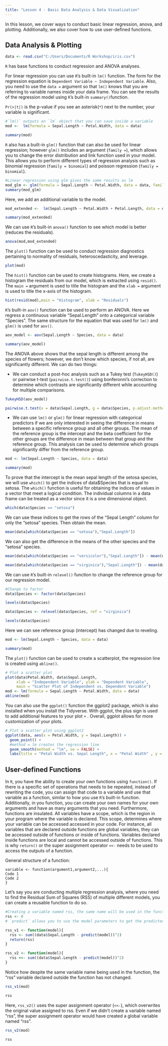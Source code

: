 ---
title: "Lesson 4 - Basic Data Analysis & Data Visualization"
---
In this lesson, we cover ways to conduct basic linear regression, anova, and  plotting. Additionally, we also cover how to use user-defined functions.

## Data Analysis & Plotting

```{r}
data <- read.csv("C:/Users/Documents/R Workshop/iris.csv")
```


`R` has base functions to conduct regression and ANOVA analyses.

For linear regression you can use `R`'s built-in `lm()` function. The form for the regression equation is `Dependent Variable ~ Independent Variable`. Also, you need to use the `data =` argument so that `lm()` knows that you are referring to variable names inside your data frame. You can see the results of the regression model using `R`'s built-in `summary()`function. 

`Pr(>|t|)` is the p-value if you see an asterisk(`*`) next to the number, your variable is significant.

```{r}
#`lm()` outputs an `lm` object that you can save inside a variable
mod <-  lm(formula = Sepal.Length ~ Petal.Width, data = data)

summary(mod)
```
`R` also has a built-in `glm()` function that can also be used for linear regression; however `glm()` includes an argument (`family =`), which allows you to change the error distribution and link function used in your model. This allows you to perform different types of regression analysis such as binomial regression (`family = binomial`) and poisson regression (`family = binomial`).

```{r}
#Linear regression using glm gives the same results as lm
mod_glm <- glm(formula = Sepal.Length ~ Petal.Width, data = data, family = "gaussian")
summary(mod_glm)
```



Here, we add an additional variable to the model.
```{r}
mod_extended <-  lm(Sepal.Length ~ Petal.Width + Petal.Length, data = data)

summary(mod_extended)
```

We can use `R`'s built-in `anova()` function to see which model is better (reduces the residuals).
```{r}
anova(mod,mod_extended)
```

The `plot()` function can be used to conduct regression diagnostics pertaining to normality of residuals, heteroscedasticity, and leverage. 
```{r}
plot(mod)
```

The `hist()` function can be used to create histograms. Here, we create a histogram the residuals from our model, which is extracted using `resid()`. The `main =` argument is used to title the histogram and the `xlab =` argument is used to title the x-axis of the histogram.
```{r}
hist(resid(mod),main = "Histogram", xlab = "Residuals")
```

`R`'s built-in `aov()` function can be used to perform an ANOVA. Here we regress a continuous variable "Sepal.Length" onto a categorical variable "Species". The same structure for the equation that was used for `lm()` and `glm()` is used for `aov()`.
```{r}
aov_model <- aov(Sepal.Length ~ Species, data = data)

summary(aov_model)
```
The ANOVA above shows that the sepal length is different among the species of flowers; however, we don't know which species, if not all, are significantly different. We can do two things:

- We can conduct a post-hoc analysis such as a Tukey test (`TukeyHSD()`) or pairwise t-test (`pairwise.t.test()`) using bonferonni's correction to determine which contrasts are significantly different while accounting for multiple comparisons.

```{r}
TukeyHSD(aov_model)
```

```{r}
pairwise.t.test(x = data$Sepal.Length, g = data$Species, p.adjust.method = "bonferroni")
```

- We can use `lm()` or `glm()` for linear regression with categorical predictors if we are only interested in seeing the difference in means between a specific reference group and all other groups. The mean of the reference group is the intercept and the beta coefficient for the other groups are the difference in mean between that group and the reference group. This analysis can be used to determine which groups significantly differ from the reference group.

```{r}
mod <- lm(Sepal.Length ~ Species, data = data)

summary(mod)
```
To prove that the intercept is the mean sepal length of the setosa species, we will use `which()` to get the indices of data$Species that is equal to setosa. The `which()` function is useful for obtaining the indices of values in a vector that meet a logical condition. The individual columns in a data frame can be treated as a vector since it is a one dimensional object.


```{r}
which(data$Species == "setosa")
```
We can use these indices to get the rows of the "Sepal Length" column for only the "setosa" species. Then obtain the mean.

```{r}
mean(data[which(data$Species == "setosa"),"Sepal.Length"])
```
We can also get the difference in the means of the other species and the "setosa" species.
```{r}
mean(data[which(data$Species == "versicolor"),"Sepal.Length"]) - mean(data[which(data$Species == "setosa"),"Sepal.Length"]) 
```

```{r}
mean(data[which(data$Species == "virginica"),"Sepal.Length"]) - mean(data[which(data$Species == "setosa"),"Sepal.Length"]) 
```


We can use `R`'s built-in `relevel()` function to change the reference group for our regression model.

```{r}
#Change to factor
data$Species <- factor(data$Species)

levels(data$Species)

data$Species <- relevel(data$Species, ref = "virginica")

levels(data$Species)

```
Here we can see reference group (intercept) has changed due to reveling.
```{r}

mod <- lm(Sepal.Length ~ Species, data = data)

summary(mod)
```

The `plot()` function can be used to create a scatterplot, the regression line is created using `abline()`.
```{r}
# Plot a scatter plot
plot(data$Petal.Width, data$Sepal.Length,
     xlab = "Independent Variable", ylab = "Dependent Variable", 
     main = "Scatter Plot of Independent vs. Dependent Variable")
mod <- lm(formula = Sepal.Length ~ Petal.Width, data = data)
abline(mod)
```

You can also use the `ggplot()` function the ggplot2 package, which is also installed when you install the Tidyverse. With ggplot, the plus sign is used to add additional features to your plot `+` . Overall, ggplot allows for more customization of your plots.

```{r}

# Plot a scatter plot using ggplot2
ggplot(data, aes(x = Petal.Width, y = Sepal.Length)) +
  geom_point() + 
  #method = lm creates the regression line
  geom_smooth(method = "lm", se = FALSE) +
  labs(title = "Petal Width vs. Sepal Length", x = "Petal Width" , y = "Sepal Length")
```


## User-defined Functions

In `R`, you have the ability to create your own functions using `function()`. If there is a specific set of operations that needs to be repeated, instead of rewriting the code, you can assign that code to a variable and use that variable as a function, similar to how you use `R`'s built-in function. Additionally, in you function, you can create your own names for your own arguments and have as many arguments that you need. Furthermore, functions are insulated. All variables have a scope, which is the region in your program where the variable is declared. This scope, determines where your variable can be accessed accessed in your code. For instance, all variables that are declared outside functions are global variables, they can be accessed outside of functions or inside of functions. Variables declared inside functions are local and cannot be accessed outside of functions. This is why `return()` or the super assignment operator `<<-` needs to be used to access the outputs of a function.

General structure of a function:
```
variable <- function(argument1,argument2,...){
Code 1
Code 2
}
```
Let's say you are conducting multiple regression analysis, where you need to find the Residual Sum of Squares (RSS) of multiple different models, you can create a reusable function to do so. 
```{r}
#Creating a variable named rss, the same name will be used in the functions.
rss <- 0
# `predict` allows you to use the model parameters to get the predicted response for each of your participants and `sum` is used to add the squared difference of the predicted and actual response

rss_v1 <- function(model){
  rss <- sum((data$Sepal.Length - predict(model))^2)
  return(rss)
}

rss_v2 <- function(model){
  rss <<- sum((data$Sepal.Length - predict(model))^2)
}
```


Notice how despite the same variable name being used in the function, the "rss" variable declared outside the function has not changed.
```{r}
rss_v1(mod)

rss
```
Here, `rss_v2()` uses the super assignment operator (`<<-`), which overwrites the original value assigned to rss. Even if we didn't create a variable named "rss", the super assignment operator would have created a global variable named "rss". 
```{r}
rss_v2(mod)

rss
```


